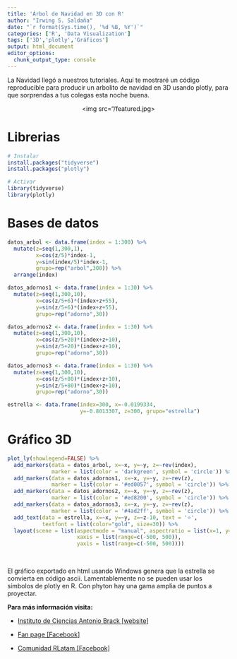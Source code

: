 ```yaml
---
title: 'Árbol de Navidad en 3D con R' 
author: "Irwing S. Saldaña" 
date: "`r format(Sys.time(), '%d %B, %Y')`"
categories: ['R', 'Data Visualization'] 
tags: ['3D','plotly','Gráficos'] 
output: html_document
editor_options: 
  chunk_output_type: console
---
```


La Navidad llegó a nuestros tutoriales. Aquí te mostraré un código reproducible para producir un arbolito de navidad en 3D usando plotly, para que sorprendas a tus colegas esta noche buena.

<center>
  <img src="/featured.jpg>
</center>

# **Librerias**
```r
# Instalar
install.packages("tidyverse")
install.packages("plotly")
```

```r
# Activar
library(tidyverse)
library(plotly)
```

# **Bases de datos**
```r
datos_arbol <- data.frame(index = 1:300) %>%
  mutate(z=seq(1,300,1),
         x=cos(z/5)*index-1,
         y=sin(index/5)*index-1,
         grupo=rep("arbol",300)) %>% 
  arrange(index)

datos_adornos1 <- data.frame(index = 1:30) %>%
  mutate(z=seq(1,300,10),
         x=cos(z/5+6)*(index+z+55),
         y=sin(z/5+6)*(index+z+55),
         grupo=rep("adorno",30))

datos_adornos2 <- data.frame(index = 1:30) %>%
  mutate(z=seq(1,300,10),
         x=cos(z/5+20)*(index+z+10),
         y=sin(z/5+20)*(index+z+10),
         grupo=rep("adorno",30))

datos_adornos3 <- data.frame(index = 1:30) %>%
  mutate(z=seq(1,300,10),
         x=cos(z/5+80)*(index+z+10),
         y=sin(z/5+80)*(index+z+10),
         grupo=rep("adorno",30))

estrella <- data.frame(index=300, x=-0.0199334,
                       y=-0.8013307, z=300, grupo="estrella")
```

# **Gráfico 3D**
```r
plot_ly(showlegend=FALSE) %>%
  add_markers(data = datos_arbol, x=~x, y=~y, z=~rev(index),
              marker = list(color = 'darkgreen', symbol = 'circle')) %>% 
  add_markers(data = datos_adornos1, x=~x, y=~y, z=~rev(z),
              marker = list(color = '#ed0057', symbol = 'circle')) %>%
  add_markers(data = datos_adornos2, x=~x, y=~y, z=~rev(z),
              marker = list(color = '#ed8200', symbol = 'circle')) %>%
  add_markers(data = datos_adornos3, x=~x, y=~y, z=~rev(z),
              marker = list(color = '#4ad2ff', symbol = 'circle')) %>%
  add_text(data = estrella, x=~x, y=~y, z=~z-10, text = '⭐',
           textfont = list(color="gold", size=30)) %>% 
  layout(scene = list(aspectmode = "manual", aspectratio = list(x=1, y=1, z=1.2),
                      xaxis = list(range=c(-500, 500)),
                      yaxis = list(range=c(-500, 500)))) 
```

<br>

El gráfico exportado en html usando Windows genera que la estrella se convierta en código ascii. Lamentablemente no se pueden usar los símbolos de plotly en R. Con phyton hay una gama amplia de puntos a proyectar.

**Para más información visita:**

-   [Instituto de Ciencias Antonio Brack [website]](https://www.brackinstitute.com/)

-   [Fan page [Facebook]](https://web.facebook.com/brackinstitute/)

-   [Comunidad RLatam [Facebook]](https://web.facebook.com/groups/686154108929440)